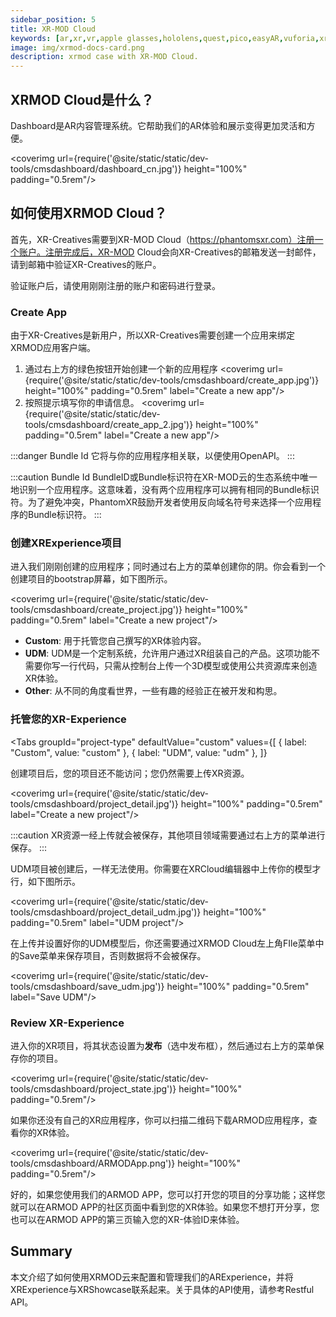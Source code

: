 ```yaml
---
sidebar_position: 5
title: XR-MOD Cloud
keywords: [ar,xr,vr,apple glasses,hololens,quest,pico,easyAR,vuforia,xrmod,mod,doc,XR,facebook,meta,unity]
image: img/xrmod-docs-card.png
description: xrmod case with XR-MOD Cloud.
---
```


## XRMOD Cloud是什么？

Dashboard是AR内容管理系统。它帮助我们的AR体验和展示变得更加灵活和方便。

<coverimg  url={require('@site/static/static/dev-tools/cmsdashboard/dashboard_cn.jpg')} height="100%" padding="0.5rem"/>

## 如何使用XRMOD Cloud？

首先，XR-Creatives需要到XR-MOD Cloud（https://phantomsxr.com）注册一个账户。注册完成后，XR-MOD Cloud会向XR-Creatives的邮箱发送一封邮件，请到邮箱中验证XR-Creatives的账户。

验证账户后，请使用刚刚注册的账户和密码进行登录。


### Create App

由于XR-Creatives是新用户，所以XR-Creatives需要创建一个应用来绑定XRMOD应用客户端。
1. 通过右上方的绿色按钮开始创建一个新的应用程序
    <coverimg  url={require('@site/static/static/dev-tools/cmsdashboard/create_app.jpg')} height="100%" padding="0.5rem" label="Create a new app"/>
2. 按照提示填写你的申请信息。
    <coverimg  url={require('@site/static/static/dev-tools/cmsdashboard/create_app_2.jpg')} height="100%" padding="0.5rem" label="Create a new app"/>

:::danger Bundle Id
它将与你的应用程序相关联，以便使用OpenAPI。
:::

:::caution Bundle Id
BundleID或Bundle标识符在XR-MOD云的生态系统中唯一地识别一个应用程序。这意味着，没有两个应用程序可以拥有相同的Bundle标识符。为了避免冲突，PhantomXR鼓励开发者使用反向域名符号来选择一个应用程序的Bundle标识符。
:::

### 创建XRExperience项目
进入我们刚刚创建的应用程序；同时通过右上方的菜单创建你的阴。你会看到一个创建项目的bootstrap屏幕，如下图所示。

<coverimg  url={require('@site/static/static/dev-tools/cmsdashboard/create_project.jpg')} height="100%" padding="0.5rem" label="Create a new project"/>

- **Custom**: 用于托管您自己撰写的XR体验内容。
- **UDM**: UDM是一个定制系统，允许用户通过XR组装自己的产品。这项功能不需要你写一行代码，只需从控制台上传一个3D模型或使用公共资源库来创造XR体验。
- **Other**: 从不同的角度看世界，一些有趣的经验正在被开发和构思。

### 托管您的XR-Experience

<Tabs
  groupId="project-type"
  defaultValue="custom"
  values={[
    { label: "Custom", value: "custom" },
    { label: "UDM", value: "udm" },
  ]}
>
<TabItem value="custom">


创建项目后，您的项目还不能访问；您仍然需要上传XR资源。

<coverimg  url={require('@site/static/static/dev-tools/cmsdashboard/project_detail.jpg')} height="100%" padding="0.5rem" label="Create a new project"/>

:::caution
XR资源一经上传就会被保存，其他项目领域需要通过右上方的菜单进行保存。
:::

</TabItem>

<TabItem value="udm">

UDM项目被创建后，一样无法使用。你需要在XRCloud编辑器中上传你的模型才行，如下图所示。

<coverimg  url={require('@site/static/static/dev-tools/cmsdashboard/project_detail_udm.jpg')} height="100%" padding="0.5rem" label="UDM project"/>

在上传并设置好你的UDM模型后，你还需要通过XRMOD Cloud左上角FIle菜单中的Save菜单来保存项目，否则数据将不会被保存。

<coverimg  url={require('@site/static/static/dev-tools/cmsdashboard/save_udm.jpg')} height="100%" padding="0.5rem" label="Save UDM"/>

</TabItem>

</Tabs>

### Review XR-Experience

进入你的XR项目，将其状态设置为**发布**（选中发布框），然后通过右上方的菜单保存你的项目。

<coverimg  url={require('@site/static/static/dev-tools/cmsdashboard/project_state.jpg')} height="100%" padding="0.5rem"/>

如果你还没有自己的XR应用程序，你可以扫描二维码下载ARMOD应用程序，查看你的XR体验。

<coverimg  url={require('@site/static/static/dev-tools/cmsdashboard/ARMODApp.png')} height="100%" padding="0.5rem"/>

好的，如果您使用我们的ARMOD APP，您可以打开您的项目的分享功能；这样您就可以在ARMOD APP的社区页面中看到您的XR体验。如果您不想打开分享，您也可以在ARMOD APP的第三页输入您的XR-体验ID来体验。

## Summary

本文介绍了如何使用XRMOD云来配置和管理我们的ARExperience，并将XRExperience与XRShowcase联系起来。关于具体的API使用，请参考Restful API。
